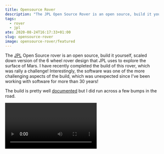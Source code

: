 ```yaml
---
title: Opensource Rover
description: "The JPL Open Source Rover is an open source, build it yourself, scaled down version of the 6 wheel rover design that JPL uses to explore the surface of Mars."
tags: 
  - rover
  - jpl
ate: 2020-08-24T16:17:33+01:00
slug: opensource-rover
image: opensource-rover/featured
---
```


The [JPL](https://www.jpl.nasa.gov/) Open Source rover is an open source, build it yourself, scaled down version of the 6 wheel rover design that JPL uses to explore the surface of Mars. I have recently completed the build of this rover, which was rally a challenge! Interestingly, the software was one of the more challenging aspects of the build, which was unexpected since I've been working with software for more than 30 years!

The build is pretty well [documented](https://github.com/nasa-jpl/open-source-rover) but I did run across a few bumps in the road.

<Video Vp9dJ5upceo />

For convenience, the table here provides the overall specifications

| Attribute              |Value [imp] | Value [SI] |
| ----------             |-----      | -------------  |
| Weight                 | 25 [lbs]    | 11.34[kg]        |
| Footprint              | 24x14 [in]  | 60.96x30.48 [cm] |
| Battery Capacity       | 5200 [mAh]  | 5200 [mAh]       |
| Battery Discharge Rate | 8 [A]       | 8 [A]            |
| Nominal Current Draw   | 1.2 [A]     | 1.2 [A]          |
| Operating time (continual use)        | 5 [hrs]   | 5 [hrs] |
| Approximate Max speed  | 9.7 [in/s]  | 24.6 [cm/s]      |
| Max 90 deg vertical scale | 12 [in]   | 30.48 [cm]      |
| Max height differential between sides | 14 [in] | 35.56 [cm] |
| Communication (in this guide) | Bluetooth app (Android only) and Xbox Controller| |
| Cost                   | ~ $2,500     |                 |

## Building the source

Building the ROS source on the Pi3 is a **giant** pain in the neck. The [software steps](https://github.com/nasa-jpl/open-source-rover/blob/master/Software/Software%20Steps.pdf) provide links for:

* [Direct downloadable Raspbian Stretch image](https://downloads.raspberrypi.org/raspbian/images/raspbian-2019-04-09/2019-04-08-raspbian-stretch.zip)
* [Custom JPL image with both Raspbian Stretch and ROS pre-built](https://drive.google.com/drive/folders/1RbYWDRthpcktqkPEHb7qVqDiy27EiAc1)

Downloading the pre-built image is **much** easier but also fat less of a challenge. I found that going through the [build process](http://wiki.ros.org/ROSberryPi/Installing%20ROS%20Kinetic%20on%20the%20Raspberry%20Pi) was really helpful in understanding the whole structure of the software elements and greatly helped in subsequent troubleshooting.

As noted in the build process docs, you **absolutely** need to add swap to the Pi and using an external drive is the best option. I had to add swap on the main SD card it the whole build took about 20 hours to complete!
